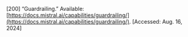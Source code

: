 \[200\]	“Guardrailing.” Available: [https://docs.mistral.ai/capabilities/guardrailing/](https://docs.mistral.ai/capabilities/guardrailing/). \[Accessed: Aug. 16, 2024\]